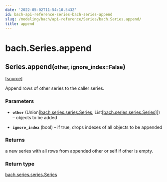 ```yaml
---
date: '2022-05-02T11:54:10.543Z'
id: bach-api-reference-series-bach-series-append
slug: /modeling/bach/api-reference/Series/bach.Series.append/
title: append
---
```


# bach.Series.append

<div class="method">

<h2 class="signature-method"><span class="additional-name">Series.</span><span class="name">append(</span><small class="parameter-list"><span class="parameter" id="other">other</span>, <span class="parameter" id="ignore_index">ignore_index=False</span></small>)</h2>


&#8203;<span class="view-source">[[source]](https://github.com/objectiv/objectiv-analytics/blob/main/bach/bach/series/series.py)</span>

<div class="content">

Append rows of other series to the caller series.


### Parameters

* **`other`** (Union[[bach.series.series.Series](/docs/modeling/bach/api-reference/Series/bach.Series/#bach.Series), List[[bach.series.series.Series](/docs/modeling/bach/api-reference/Series/bach.Series/#bach.Series)]]) – objects to be added

* **`ignore_index`** (bool) – if true, drops indexes of all objects to be appended



### Returns

a new series with all rows from appended other or self if other is empty.



### Return type

[bach.series.series.Series](/docs/modeling/bach/api-reference/Series/bach.Series/#bach.Series)



</div>

</div>
